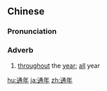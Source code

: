 ==Chinese==
{{zh-forms}}

===Pronunciation===
{{zh-pron
|m=tōngnián
|c=tung1 nin4
|cat=adv
}}

===Adverb===
{{zh-adv}}

# [[throughout]] the [[year]]; [[all]] year

[[hu:通年]]
[[ja:通年]]
[[zh:通年]]